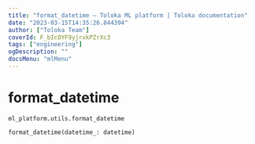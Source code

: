 ```yaml
---
title: "format_datetime — Toloka ML platform | Toloka documentation"
date: "2023-03-15T14:35:26.844394"
author: ["Toloka Team"]
coverId: F_bIcOYF9yjrxkPZrXc3
tags: ["engineering"]
ogDescription: ""
docsMenu: "mlMenu"
---
```


# format_datetime

`ml_platform.utils.format_datetime`

```python
format_datetime(datetime_: datetime)
```